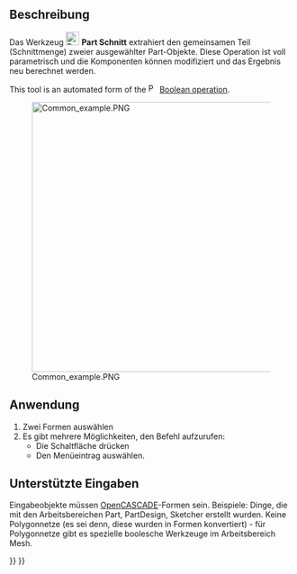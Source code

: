 <languages/>

{{Docnav/de
|[[Part_Fuse/de|Vereinigung]]
|[[Part_JoinConnect/de|Verbinden]]
|[[Part_Workbench/de|Part]]
|IconL=Part_Fuse.svg
|IconR=Part_JoinConnect.svg
|IconC=Workbench_Part.svg
}}

<div class="mw-translate-fuzzy">
{{GuiCommand/de
|Name=Part Common
|Name/de=Part Schnitt
|MenuLocation=Part → Boolesche Verknüpfungen → Schnitt
|Workbenches=[[Part_Workbench/de|Part]]
|SeeAlso=[[Part_Boolean/de|Part Boolesche Verknüpfung]], [[Part_Cut/de|Part Differenz]], [[Part_Fuse/de|Part Vereinigung]]
}}
</div>

<span id="Description"></span>
==Beschreibung==

Das Werkzeug [[Image:Part_Common.svg|24px]] '''Part Schnitt''' extrahiert den gemeinsamen Teil (Schnittmenge) zweier ausgewählter Part-Objekte. Diese Operation ist voll parametrisch und die Komponenten können modifiziert und das Ergebnis neu berechnet werden.

This tool is an automated form of the [[Image:Part_Boolean.svg|16px|link=Part_Boolean]] [[Part_Boolean|Boolean operation]].

[[Image:Common_example.PNG|480px]]

<span id="Usage"></span>
==Anwendung==

<div class="mw-translate-fuzzy">
# Zwei Formen auswählen
# Es gibt mehrere Möglichkeiten, den Befehl aufzurufen:
#* Die Schaltfläche {{Button|[[Image:Part_Common.svg|16px]] [[Part_Common/de|Schnitt]]}} drücken
#* Den Menüeintrag {{MenuCommand|Part → Boolesche Verknüpfung → [[Image:Part_Common.svg|16px]] Schnitt}} auswählen.
</div>

<span id="Supported_inputs"></span>
== Unterstützte Eingaben ==

Eingabeobjekte müssen [[OpenCASCADE/de|OpenCASCADE]]-Formen sein. Beispiele: Dinge, die mit den Arbeitsbereichen Part, PartDesign, Sketcher erstellt wurden. Keine Polygonnetze (es sei denn, diese wurden in Formen konvertiert) - für Polygonnetze gibt es spezielle boolesche Werkzeuge im Arbeitsbereich Mesh.


{{Docnav/de
|[[Part_Fuse/de|Vereinigung]]
|[[Part_JoinConnect/de|Verbinden]]
|[[Part_Workbench/de|Part]]
|IconL=Part_Fuse.svg
|IconR=Part_JoinConnect.svg
|IconC=Workbench_Part.svg
}}

{{Part_Tools_navi{{#translation:}}}}
{{Userdocnavi{{#translation:}}}}